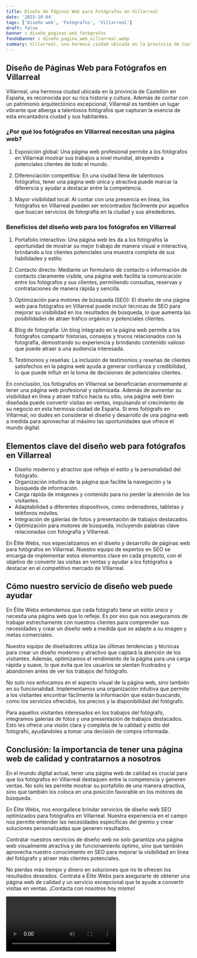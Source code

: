 ```yaml
---
title: Diseño de Páginas Web para Fotógrafos en Villarreal
date: '2023-10-04'
tags: ['Diseño web', 'Fotógrafos', 'Villarreal']
draft: false
banner : diseño_paginas_web_fotógrafos
fondoBanner : diseño_pagina_web_villarreal.webp
summary: Villarreal, una hermosa ciudad ubicada en la provincia de Castellón en España, es reconocida por su rica historia y cultura. Además de contar con un patrimonio arquitectónico excepcional, Villarreal es también un lugar vibrante que alberga a talentosos fotógrafos que capturan la esencia de esta encantadora ciudad y sus habitantes.
---
```


## Diseño de Páginas Web para Fotógrafos en Villarreal

Villarreal, una hermosa ciudad ubicada en la provincia de Castellón en España, es reconocida por su rica historia y cultura. Además de contar con un patrimonio arquitectónico excepcional, Villarreal es también un lugar vibrante que alberga a talentosos fotógrafos que capturan la esencia de esta encantadora ciudad y sus habitantes.

### ¿Por qué los fotógrafos en Villarreal necesitan una página web?

1. Exposición global: Una página web profesional permite a los fotógrafos en Villarreal mostrar sus trabajos a nivel mundial, atrayendo a potenciales clientes de todo el mundo.

2. Diferenciación competitiva: En una ciudad llena de talentosos fotógrafos, tener una página web única y atractiva puede marcar la diferencia y ayudar a destacar entre la competencia.

3. Mayor visibilidad local: Al contar con una presencia en línea, los fotógrafos en Villarreal pueden ser encontrados fácilmente por aquellos que buscan servicios de fotografía en la ciudad y sus alrededores.

### Beneficios del diseño web para los fotógrafos en Villarreal

1. Portafolio interactivo: Una página web les da a los fotógrafos la oportunidad de mostrar su mejor trabajo de manera visual e interactiva, brindando a los clientes potenciales una muestra completa de sus habilidades y estilo.

2. Contacto directo: Mediante un formulario de contacto o información de contacto claramente visible, una página web facilita la comunicación entre los fotógrafos y sus clientes, permitiendo consultas, reservas y contrataciones de manera rápida y sencilla.

3. Optimización para motores de búsqueda (SEO): El diseño de una página web para fotógrafos en Villarreal puede incluir técnicas de SEO para mejorar su visibilidad en los resultados de búsqueda, lo que aumenta las posibilidades de atraer tráfico orgánico y potenciales clientes.

4. Blog de fotografía: Un blog integrado en la página web permite a los fotógrafos compartir historias, consejos y trucos relacionados con la fotografía, demostrando su experiencia y brindando contenido valioso que puede atraer a una audiencia interesada.

5. Testimonios y reseñas: La inclusión de testimonios y reseñas de clientes satisfechos en la página web ayuda a generar confianza y credibilidad, lo que puede influir en la toma de decisiones de potenciales clientes.

En conclusión, los fotógrafos en Villarreal se beneficiarían enormemente al tener una página web profesional y optimizada. Además de aumentar su visibilidad en línea y atraer tráfico hacia su sitio, una página web bien diseñada puede convertir visitas en ventas, impulsando el crecimiento de su negocio en esta hermosa ciudad de España. Si eres fotógrafo en Villarreal, no dudes en considerar el diseño y desarrollo de una página web a medida para aprovechar al máximo las oportunidades que ofrece el mundo digital.

<GifSeo />

<Cta />

## Elementos clave del diseño web para fotógrafos en Villarreal

- Diseño moderno y atractivo que refleje el estilo y la personalidad del fotógrafo.
- Organización intuitiva de la página que facilite la navegación y la búsqueda de información.
- Carga rápida de imágenes y contenido para no perder la atención de los visitantes.
- Adaptabilidad a diferentes dispositivos, como ordenadores, tabletas y teléfonos móviles.
- Integración de galerías de fotos y presentación de trabajos destacados.
- Optimización para motores de búsqueda, incluyendo palabras clave relacionadas con fotografía y Villarreal.

En Élite Webs, nos especializamos en el diseño y desarrollo de páginas web para fotógrafos en Villarreal. Nuestro equipo de expertos en SEO se encarga de implementar estos elementos clave en cada proyecto, con el objetivo de convertir las visitas en ventas y ayudar a los fotógrafos a destacar en el competitivo mercado de Villarreal.

## Cómo nuestro servicio de diseño web puede ayudar

En Élite Webs entendemos que cada fotógrafo tiene un estilo único y necesita una página web que lo refleje. Es por eso que nos aseguramos de trabajar estrechamente con nuestros clientes para comprender sus necesidades y crear un diseño web a medida que se adapte a su imagen y metas comerciales.

Nuestro equipo de diseñadores utiliza las últimas tendencias y técnicas para crear un diseño moderno y atractivo que captará la atención de los visitantes. Además, optimizamos el rendimiento de la página para una carga rápida y suave, lo que evita que los usuarios se sientan frustrados y abandonen antes de ver los trabajos del fotógrafo.

No solo nos enfocamos en el aspecto visual de la página web, sino también en su funcionalidad. Implementamos una organización intuitiva que permite a los visitantes encontrar fácilmente la información que están buscando, como los servicios ofrecidos, los precios y la disponibilidad del fotógrafo.

Para aquellos visitantes interesados en los trabajos del fotógrafo, integramos galerías de fotos y una presentación de trabajos destacados. Esto les ofrece una visión clara y completa de la calidad y estilo del fotógrafo, ayudándoles a tomar una decisión de compra informada.

## Conclusión: la importancia de tener una página web de calidad y contratarnos a nosotros

En el mundo digital actual, tener una página web de calidad es crucial para que los fotógrafos en Villarreal destaquen entre la competencia y generen ventas. No solo les permite mostrar su portafolio de una manera atractiva, sino que también los coloca en una posición favorable en los motores de búsqueda.

En Élite Webs, nos enorgullece brindar servicios de diseño web SEO optimizados para fotógrafos en Villarreal. Nuestra experiencia en el campo nos permite entender las necesidades específicas del gremio y crear soluciones personalizadas que generen resultados.

Contratar nuestros servicios de diseño web no solo garantiza una página web visualmente atractiva y de funcionamiento óptimo, sino que también aprovecha nuestro conocimiento en SEO para mejorar la visibilidad en línea del fotógrafo y atraer más clientes potenciales.

No pierdas más tiempo y dinero en soluciones que no te ofrecen los resultados deseados. Contrata a Élite Webs para asegurarte de obtener una página web de calidad y un servicio excepcional que te ayude a convertir visitas en ventas. ¡Contacta con nosotros hoy mismo!

<Video />

<CtaBot job='Fotógrafos' city='Villarreal'/>

<Gmaps query='Villarreal+españa+maps' />